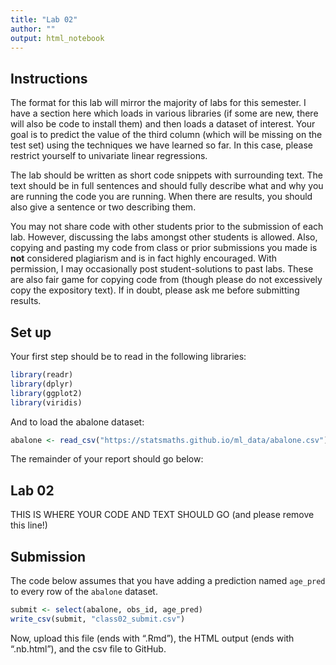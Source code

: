 ```yaml
---
title: "Lab 02"
author: ""
output: html_notebook
---
```


## Instructions

The format for this lab will mirror the majority of labs for
this semester. I have a section here which loads in various
libraries (if some are new, there will also be code to install
them) and then loads a dataset of interest. Your goal is to
predict the value of the third column (which will be missing
on the test set) using the techniques we have learned so far.
In this case, please restrict yourself to univariate linear
regressions. 

The lab should be written as short code snippets with surrounding
text. The text should be in full sentences and should fully describe
what and why you are running the code you are running.  When there
are results, you should also give a sentence or two describing them.

You may not share code with other students prior to the submission
of each lab. However, discussing the labs amongst other students
is allowed. Also, copying and pasting my code from class or 
prior submissions you made is **not** considered plagiarism and
is in fact highly encouraged. With permission, I may occasionally
post student-solutions to past labs. These are also fair game
for copying code from (though please do not excessively copy the
expository text). If in doubt, please ask me before submitting
results.

## Set up

Your first step should be to read in the following libraries:

```r
library(readr)
library(dplyr)
library(ggplot2)
library(viridis)
```

And to load the abalone dataset:

```r
abalone <- read_csv("https://statsmaths.github.io/ml_data/abalone.csv")
```

The remainder of your report should go below:

## Lab 02

THIS IS WHERE YOUR CODE AND TEXT SHOULD GO (and please remove this line!)





## Submission

The code below assumes that you have adding a prediction named
`age_pred` to every row of the `abalone` dataset. 

```r
submit <- select(abalone, obs_id, age_pred)
write_csv(submit, "class02_submit.csv")
```

Now, upload this file (ends with ".Rmd"), the HTML output
(ends with ".nb.html"), and the csv file to GitHub.
